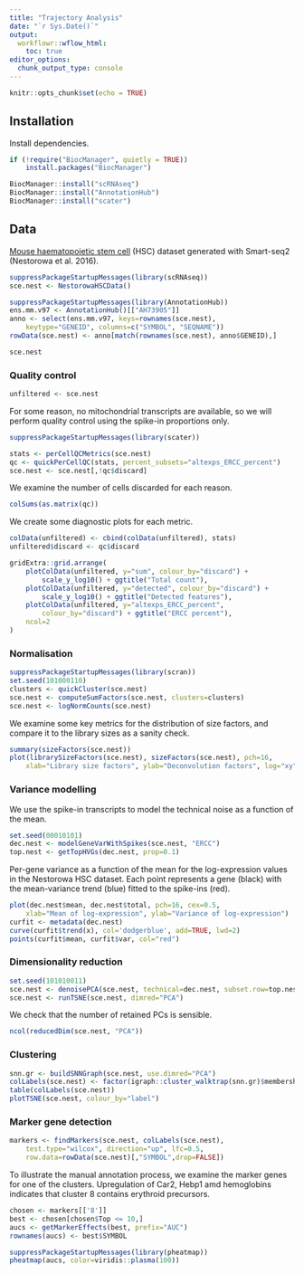 ```yaml
---
title: "Trajectory Analysis"
date: "`r Sys.Date()`"
output:
  workflowr::wflow_html:
    toc: true
editor_options:
  chunk_output_type: console
---
```


```r
knitr::opts_chunk$set(echo = TRUE)
```

## Installation

Install dependencies.

```r
if (!require("BiocManager", quietly = TRUE))
    install.packages("BiocManager")

BiocManager::install("scRNAseq")
BiocManager::install("AnnotationHub")
BiocManager::install("scater")
```

## Data

[Mouse haematopoietic stem cell](https://bioconductor.org/books/3.14/OSCA.workflows/nestorowa-mouse-hsc-smart-seq2.html) (HSC) dataset generated with Smart-seq2 (Nestorowa et al. 2016).

```r
suppressPackageStartupMessages(library(scRNAseq))
sce.nest <- NestorowaHSCData()

suppressPackageStartupMessages(library(AnnotationHub))
ens.mm.v97 <- AnnotationHub()[["AH73905"]]
anno <- select(ens.mm.v97, keys=rownames(sce.nest), 
    keytype="GENEID", columns=c("SYMBOL", "SEQNAME"))
rowData(sce.nest) <- anno[match(rownames(sce.nest), anno$GENEID),]

sce.nest
```

### Quality control

```r
unfiltered <- sce.nest
```

For some reason, no mitochondrial transcripts are available, so we will perform quality control using the spike-in proportions only.

```r
suppressPackageStartupMessages(library(scater))

stats <- perCellQCMetrics(sce.nest)
qc <- quickPerCellQC(stats, percent_subsets="altexps_ERCC_percent")
sce.nest <- sce.nest[,!qc$discard]
```

We examine the number of cells discarded for each reason.

```r
colSums(as.matrix(qc))
```

We create some diagnostic plots for each metric.

```r
colData(unfiltered) <- cbind(colData(unfiltered), stats)
unfiltered$discard <- qc$discard

gridExtra::grid.arrange(
    plotColData(unfiltered, y="sum", colour_by="discard") +
        scale_y_log10() + ggtitle("Total count"),
    plotColData(unfiltered, y="detected", colour_by="discard") +
        scale_y_log10() + ggtitle("Detected features"),
    plotColData(unfiltered, y="altexps_ERCC_percent",
        colour_by="discard") + ggtitle("ERCC percent"),
    ncol=2
)
```

### Normalisation

```r
suppressPackageStartupMessages(library(scran))
set.seed(101000110)
clusters <- quickCluster(sce.nest)
sce.nest <- computeSumFactors(sce.nest, clusters=clusters)
sce.nest <- logNormCounts(sce.nest)
```

We examine some key metrics for the distribution of size factors, and compare it to the library sizes as a sanity check.

```r
summary(sizeFactors(sce.nest))
plot(librarySizeFactors(sce.nest), sizeFactors(sce.nest), pch=16,
    xlab="Library size factors", ylab="Deconvolution factors", log="xy")
```

### Variance modelling

We use the spike-in transcripts to model the technical noise as a function of the mean.

```r
set.seed(00010101)
dec.nest <- modelGeneVarWithSpikes(sce.nest, "ERCC")
top.nest <- getTopHVGs(dec.nest, prop=0.1)
```

Per-gene variance as a function of the mean for the log-expression values in the Nestorowa HSC dataset. Each point represents a gene (black) with the mean-variance trend (blue) fitted to the spike-ins (red). 

```r
plot(dec.nest$mean, dec.nest$total, pch=16, cex=0.5,
    xlab="Mean of log-expression", ylab="Variance of log-expression")
curfit <- metadata(dec.nest)
curve(curfit$trend(x), col='dodgerblue', add=TRUE, lwd=2)
points(curfit$mean, curfit$var, col="red")
```

### Dimensionality reduction

```r
set.seed(101010011)
sce.nest <- denoisePCA(sce.nest, technical=dec.nest, subset.row=top.nest)
sce.nest <- runTSNE(sce.nest, dimred="PCA")
```

We check that the number of retained PCs is sensible.

```r
ncol(reducedDim(sce.nest, "PCA"))
```

### Clustering

```r
snn.gr <- buildSNNGraph(sce.nest, use.dimred="PCA")
colLabels(sce.nest) <- factor(igraph::cluster_walktrap(snn.gr)$membership)
table(colLabels(sce.nest))
plotTSNE(sce.nest, colour_by="label")
```

### Marker gene detection

```r
markers <- findMarkers(sce.nest, colLabels(sce.nest), 
    test.type="wilcox", direction="up", lfc=0.5,
    row.data=rowData(sce.nest)[,"SYMBOL",drop=FALSE])
```

To illustrate the manual annotation process, we examine the marker genes for one of the clusters. Upregulation of Car2, Hebp1 amd hemoglobins indicates that cluster 8 contains erythroid precursors.

```r
chosen <- markers[['8']]
best <- chosen[chosen$Top <= 10,]
aucs <- getMarkerEffects(best, prefix="AUC")
rownames(aucs) <- best$SYMBOL

suppressPackageStartupMessages(library(pheatmap))
pheatmap(aucs, color=viridis::plasma(100))
```

